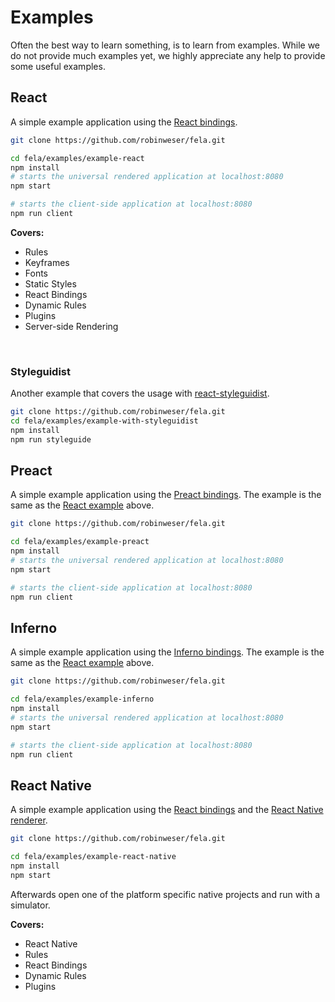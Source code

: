 

# Examples

Often the best way to learn something, is to learn from examples.
While we do not provide much examples yet, we highly appreciate any help to provide some useful examples.

## React

A simple example application using the [React bindings](https://github.com/robinweser/fela/tree/master/packages/react-fela).

```bash
git clone https://github.com/robinweser/fela.git

cd fela/examples/example-react
npm install
# starts the universal rendered application at localhost:8080
npm start

# starts the client-side application at localhost:8080
npm run client
```

**Covers:**

- Rules
- Keyframes
- Fonts
- Static Styles
- React Bindings
- Dynamic Rules
- Plugins
- Server-side Rendering

<br />

### Styleguidist

Another example that covers the usage with [react-styleguidist](https://github.com/styleguidist/react-styleguidist).

```bash
git clone https://github.com/robinweser/fela.git
cd fela/examples/example-with-styleguidist
npm install
npm run styleguide
```

## Preact

A simple example application using the [Preact bindings](https://github.com/robinweser/fela/tree/master/packages/preact-fela).
The example is the same as the [React example](#react) above.

```bash
git clone https://github.com/robinweser/fela.git

cd fela/examples/example-preact
npm install
# starts the universal rendered application at localhost:8080
npm start

# starts the client-side application at localhost:8080
npm run client
```

## Inferno

A simple example application using the [Inferno bindings](https://github.com/robinweser/fela/tree/master/packages/inferno-fela).
The example is the same as the [React example](#react) above.

```bash
git clone https://github.com/robinweser/fela.git

cd fela/examples/example-inferno
npm install
# starts the universal rendered application at localhost:8080
npm start

# starts the client-side application at localhost:8080
npm run client
```

## React Native

A simple example application using the [React bindings](https://github.com/robinweser/fela/tree/master/packages/react-fela) and the [React Native renderer](http://fela.js.org/docs/guides/UsageWithReactNative.html#native-renderer).

```bash
git clone https://github.com/robinweser/fela.git

cd fela/examples/example-react-native
npm install
npm start
```

Afterwards open one of the platform specific native projects and run with a simulator.

**Covers:**

- React Native
- Rules
- React Bindings
- Dynamic Rules
- Plugins

